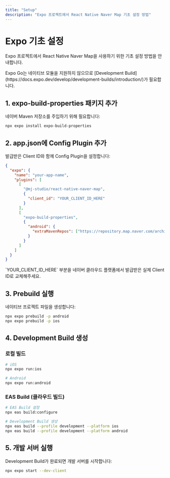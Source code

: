 ```yaml
---
title: "Setup"
description: "Expo 프로젝트에서 React Native Naver Map 기초 설정 방법"
---
```



# Expo 기초 설정

Expo 프로젝트에서 React Native Naver Map을 사용하기 위한 기초 설정 방법을 안내합니다.

<Callout type="warn">
Expo Go는 네이티브 모듈을 지원하지 않으므로 [Development Build](https://docs.expo.dev/develop/development-builds/introduction/)가 필요합니다.
</Callout>

## 1. expo-build-properties 패키지 추가

네이버 Maven 저장소를 주입하기 위해 필요합니다:

```bash
npx expo install expo-build-properties
```

## 2. app.json에 Config Plugin 추가

발급받은 Client ID와 함께 Config Plugin을 설정합니다:

```json title="app.json"
{
  "expo": {
    "name": "your-app-name",
    "plugins": [
      [
        "@mj-studio/react-native-naver-map",
        {
          "client_id": "YOUR_CLIENT_ID_HERE"
        }
      ],
      [
        "expo-build-properties",
        {
          "android": {
            "extraMavenRepos": ["https://repository.map.naver.com/archive/maven"]
          }
        }
      ]
    ]
  }
}
```

<Callout type="warn">
`YOUR_CLIENT_ID_HERE` 부분을 네이버 클라우드 플랫폼에서 발급받은 실제 Client ID로 교체해주세요.
</Callout>

## 3. Prebuild 실행

네이티브 프로젝트 파일을 생성합니다:

```bash
npx expo prebuild -p android
npx expo prebuild -p ios
```

## 4. Development Build 생성

### 로컬 빌드

```bash
# iOS
npx expo run:ios

# Android
npx expo run:android
```

### EAS Build (클라우드 빌드)

```bash
# EAS Build 설정
npx eas build:configure

# Development Build 생성
npx eas build --profile development --platform ios
npx eas build --profile development --platform android
```

## 5. 개발 서버 실행

Development Build가 완료되면 개발 서버를 시작합니다:

```bash
npx expo start --dev-client
```
